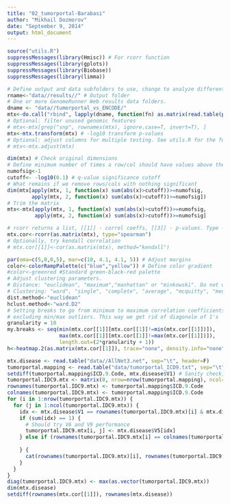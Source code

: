 ```yaml
---
title: "02_tumorportal-Barabasi"
author: "Mikhail Dozmorov"
date: "September 9, 2014"
output: html_document
---
```

```r
source("utils.R")
suppressMessages(library(Hmisc)) # For rcorr function
suppressMessages(library(gplots))
suppressMessages(library(Biobase))
suppressMessages(library(limma))
```

```r
# Define output and data subfolders to use, change to analyze different data
rname<-"data//results//" # Output folder
# One or more GenomeRunner Web results data folders.
dname <- "data//tumorportal_vs_ENCODE/"
mtx<-do.call("rbind", lapply(dname, function(fn) as.matrix(read.table(paste(fn, "matrix.txt", sep=""), sep="\t", header=T, row.names=1))))
# Optional: filter unused genomic features
# mtx<-mtx[grep("snp", rownames(mtx), ignore.case=T, invert=T), ]
mtx<-mtx.transform(mtx) # -log10 transform p-values
# Optional: adjust columns for multiple testing. See utils.R for the function definition.
# mtx<-mtx.adjust(mtx) 
```

```r
dim(mtx) # Check original dimensions
# Define minimum number of times a row/col should have values above the cutoffs
numofsig<-1
cutoff<- -log10(0.1) # q-value significance cutoff
# What remains if we remove rows/cols with nothing significant
dim(mtx[apply(mtx, 1, function(x) sum(abs(x)>cutoff))>=numofsig, 
        apply(mtx, 2, function(x) sum(abs(x)>cutoff))>=numofsig])
# Trim the matrix
mtx<-mtx[apply(mtx, 1, function(x) sum(abs(x)>cutoff))>=numofsig, 
         apply(mtx, 2, function(x) sum(abs(x)>cutoff))>=numofsig]
```

```r
# rcorr returns a list, [[1]] - correl coeffs, [[3]] - p-values. Type - pearson/spearman
mtx.cor<-rcorr(as.matrix(mtx), type="spearman")
# Optionally, try kendall correlation
# mtx.cor[[1]]<-cor(as.matrix(mtx), method="kendall")
```

```r
par(oma=c(5,0,0,5), mar=c(10, 4.1, 4.1, 5)) # Adjust margins
color<-colorRampPalette(c("blue","yellow")) # Define color gradient
#color<-greenred #Standard green-black-red palette
# Adjust clustering parameters.
# Distance: "euclidean", "maximum","manhattan" or "minkowski". Do not use "canberra" or "binary"
# Clustering: "ward", "single", "complete", "average", "mcquitty", "median" or "centroid"
dist.method<-"euclidean"  
hclust.method<-"ward.D2"
# Setting breaks to go from minimum to maximum correlation coefficients,
# excluding min/max outliers. This way we get rid of diagonale of 1's
granularity = 10
my.breaks <- seq(min(mtx.cor[[1]][mtx.cor[[1]]!=min(mtx.cor[[1]])]),
                 max(mtx.cor[[1]][mtx.cor[[1]]!=max(mtx.cor[[1]])]),
                 length.out=(2*granularity + 1))
h<-heatmap.2(as.matrix(mtx.cor[[1]]), trace="none", density.info="none", col=color, distfun=function(x){dist(x, method=dist.method)}, hclustfun=function(x){hclust(x, method=hclust.method)}, cexRow=0.7, cexCol=0.7, breaks=my.breaks)
```

```r
mtx.disease <- read.table("data//AllNet3.net", sep="\t", header=F)
tumorportal.mapping <- read.table("data/tumorportal_ICD9.txt", sep="\t", header=T, row.names=1)
setdiff(tumorportal.mapping$ICD.9.Code, mtx.disease$V1) # Sanity check, is there differences in disease codes? Should be 0
tumorportal.IDC9.mtx <- matrix(0, nrow=nrow(tumorportal.mapping), ncol=nrow(tumorportal.mapping))
rownames(tumorportal.IDC9.mtx) <- tumorportal.mapping$ICD.9.Code
colnames(tumorportal.IDC9.mtx) <- tumorportal.mapping$ICD.9.Code
for (i in 1:nrow(tumorportal.IDC9.mtx)) {
  for (j in 1:ncol(tumorportal.IDC9.mtx)) {
    idx <- mtx.disease$V1 == rownames(tumorportal.IDC9.mtx)[i] & mtx.disease$V2 == colnames(tumorportal.IDC9.mtx)[j] | mtx.disease$V1 == rownames(tumorportal.IDC9.mtx)[j] & mtx.disease$V2 == colnames(tumorportal.IDC9.mtx)[i]
    if (sum(idx) == 1) {
      # Should try V6 and V9 performance
      tumorportal.IDC9.mtx[i, j] <- mtx.disease$V5[idx]
    } else if (rownames(tumorportal.IDC9.mtx[i] == colnames(tumorportal.IDC9.mtx)[j])) {
      
    } {
      cat(rownames(tumorportal.IDC9.mtx)[i], rownames(tumorportal.IDC9.mtx)[j], sum(idx))
    }  
  }
}
diag(tumorportal.IDC9.mtx) <- max(as.vector(tumorportal.IDC9.mtx))
dim(mtx.disease)
setdiff(rownames(mtx.cor[[1]]), rownames(mtx.disease))

```


